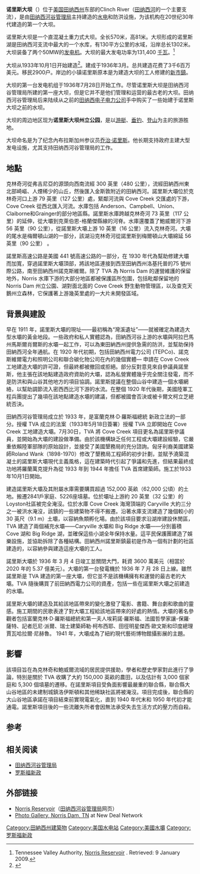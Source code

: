 '''诺里斯大坝'''（{{lang-en|'''Norris Reservoir'''}}）位于[[美国|美国]][[田纳西州|田纳西州]]东部的Clinch River（[[田纳西河|田纳西河]]的一个主要支流），是由[[田纳西河谷管理局|田纳西河谷管理局]]主持建造的[[水力发电|水电]]和防洪设施，为该机构在20世纪30年代建造的第一个大坝。

诺里斯大坝是一个直混凝土重力式大坝。全长570米，高81米。大坝形成的诺里斯湖是田纳西河支流中最大的一个水库，有130平方公里的水域，沿岸总长1302米。大坝装备了两个50MW的[[发电机|发电机]]。大坝的最大发电功率为131,400 [[千瓦|千瓦]]。<ref name=web1>Tennessee Valley Authority, [http://www.tva.gov/sites/norris.htm Norris Reservoir] {{Wayback|url=http://www.tva.gov/sites/norris.htm |date=20080509154103 }}.  Retrieved: 9 January 2009.</ref> 

大坝从1933年10月1日开始建造<ref>{{Cite web |url=http://www.norrislakeinfo.com/lakeinfo.shtml |title=Norris Lake Information .Com - Norris Lake Tennessee and surrounding Counties Information Norris Lake history and information about norris lake, norris lake dam and reservoir<!-- Bot generated title --> |accessdate=2008-06-28 |archive-date=2008-07-01 |archive-url=https://web.archive.org/web/20080701211329/http://www.norrislakeinfo.com/lakeinfo.shtml |dead-url=no }}</ref>。建成于1936年3月。总共建造花费了3千6百万美元。移民2900户。岸边的小镇诺里斯原本是为建造大坝的工人修建的[[新市鎮|新市鎮]]。

大坝的第一台发电机组于1936年7月28日开始工作。尽管诺里斯大坝是田纳西河谷管理局所建的第一座大坝，但是它并不是他们管理和运营的最古老的大坝。田纳西河谷管理局后来陆续从之前的[[田纳西电子电力公司|田纳西电子电力公司]]手中购买了一些始建于诺里斯大坝之前的水坝。

大坝的周边地区现为'''诺里斯大坝州立公园'''，是以[[游艇|游艇]]、[[垂钓|垂钓]]、[[登山|登山]]为主的旅游胜地。

大坝命名是为了纪念內布拉斯加州参议员[[乔治·诺里斯|乔治·诺里斯]]。他长期支持政府主建大型发电设施，尤其支持田纳西河谷管理局的工作。

== 地點 ==
克林奇河從弗吉尼亞的源頭向西南流經 300 英里（480 公里），流經田納西州東北部崎嶇、人煙稀少的山丘，然後匯入金斯敦附近的田納西河。諾里斯大壩位於克林奇河口上游 79 英里（127 公里）處，緊鄰河流與 Cove Creek 交匯處的下游，Cove Creek 從西北匯入河流。水庫包括 Anderson、Campbell、Union、Claiborne和Grainger的部分地區縣。諾里斯水庫跨越克林奇河 73 英里（117 公里）的延伸，從大壩到克萊伯恩-格蘭傑縣線的河脊。水庫還覆蓋了鮑威爾河下游 56 英里（90 公里），從諾里斯大壩上游 10 英里（16 公里）流入克林奇河。大壩的尾水是梅爾頓山湖的一部分，該湖沿克林奇河從諾里斯到梅爾頓山大壩綿延 56 英里（90 公里） 。

諾里斯高速公路是美國 441 號高速公路的一部分，在 1930 年代為幫助修建大壩而加寬，穿過諾里斯大壩頂部，將該地區連接到西至田納西州洛基托普的75 號州際公路，南至田納西州諾克斯維爾。除了 TVA 為 Norris Dam 的運營維護的保留地外，Norris 水庫下游的大部分地區都被保護區所包圍，包括毗鄰保留地的Norris Dam 州立公園、湖對面北面的 Cove Creek 野生動物管理區，以及查克天鵝州立森林，它保護著上游幾英里處的一大片未開發區域。

== 背景與建設 ==
早在 1911 年，諾里斯大壩的現址——最初稱為“灣溪遺址”——就被確定為建造大型水壩的黃金地段。一些政府和私人實體認為，田納西河谷上游的水壩與阿拉巴馬州馬斯爾肖爾斯的水壩一起工作，可以為東田納西州提供急需的防洪，並幫助保持田納西河全年通航。在 1920 年代初期，包括田納西州電力公司 (TEPCo)、諾克斯維爾電力和照明公司和聯合碳化物公司在內的幾個實體— 申請在 Cove Creek 工地建造大壩的許可證，但最終都被撤回或拒絕。部分反對意見來自參議員諾里斯，他主張在該地點建造政府資助的大壩，認為私營實體幾乎完全關注發電，而不是防洪和與山谷其他地方的項目協調。諾里斯提議在整個山谷中建造一個水壩網絡，以幫助調節流入密西西比河下游的水流。在整個 1920 年代後期，美國陸軍工程兵團提出了幾項在該地點建造水壩的建議，但都被國會否決或被卡爾文柯立芝總統否決。

田納西河谷管理局成立於 1933 年，是富蘭克林·D·羅斯福總統 新政立法的一部分。授權 TVA 成立的法案（1933年5月18日簽署）授權 TVA 立即開始在 Cove Creek 工地建造大壩。7月30日，TVA 將 Cove Creek 項目更名為諾里斯參議員，並開始為大壩的建設做準備。由於該機構缺乏任何工程或大壩建設經驗，它嚴重依賴陸軍部隊的原始設計，並接受了美國墾務局的充分諮詢。匈牙利裔美國建築師Roland Wank（1898-1970）修改了墾務局工程師的初步計劃，並賦予澆築混凝土的諾里斯大壩現代主義風格，這在建築時代引起了爭議和先進，但結果最終成功地將羅蘭萬克提升為從 1933 年到 1944 年擔任 TVA 首席建築師。施工於1933年10月1日開始。

建造諾里斯大壩及其附屬水庫需要購買超過 152,000 英畝（62,000 公頃）的土地。搬遷2841戶家庭、5226座墳墓。位於壩址上游約 20 英里（32 公里）的Loyston社區被完全淹沒。位於水庫 Cove Creek 海灣頂端的 Caryville 大約三分之一被洪水淹沒，該鎮的一些建築物不得不搬遷。沿著水庫支流建造了幾個較小的 30 英尺（9.1 m）土壩，以容納魚類孵化場。由於該項目要求沿湖岸建設休閒區，TVA 建造了兩個補充水壩——Caryville 水壩和 Big Ridge 水壩——分別蓄積 Cove 湖和 Big Ridge 湖，並確保這些小湖全年保持水量。這平民保護團建造了娛樂設施，並協助拆除了各種結構。田納西州諾里斯鎮最初是作為一個有計劃的社區建造的，以容納參與建造這座大壩的工人。

諾里斯大壩於 1936 年 3 月 4 日竣工並關閉大門，耗資 3600 萬美元（相當於 2020 年的 5.37 億美元）。大壩的第一台發電機於 1936 年 7 月 28 日上線。雖然諾里斯是 TVA 建造的第一座大壩，但它並不是該機構擁有和運營的最古老的大壩。TVA 隨後購買了前田納西電力公司的資產，包括一些在諾里斯大壩之前建造的水壩。

諾里斯大壩的建造及其給該地區帶來的變化激發了電影、書籍、舞台劇和歌曲的靈感。施工期間的民歌表達了對大壩工程給該地區帶來的好處的熱情。大壩的著名參觀者包括富蘭克林·D·羅斯福總統和第一夫人埃莉諾·羅斯福、法國哲學家讓-保羅·薩特、記者厄尼·派爾、瑞士建築師勒·柯布西耶、田徑明星傑西·歐文斯和印度總理賈瓦哈拉爾·尼赫魯。 1941 年，大壩成為了紐約現代藝術博物館攝影展的主題。

== 影響 ==
該項目旨在為克林奇和鮑威爾流域的居民提供援助，學者和歷史學家對此進行了爭論，特別是關於 TVA 收購了大約 150,000 英畝的農田，以及估計有 3,000 個家庭和 5,300 個墳墓的遷移。在諾里斯項目受負面影響最嚴重的聯合縣，聯合縣大山谷地區的未建制城鎮洛伊斯頓和其他稀缺社區將被淹沒。項目完成後，聯合縣的大山谷地區承諾在項目結束前實現電氣化，直到 1940 年代末和 1950 年代初才能通電。諾里斯項目後的一些流離失所者會因無法承受失去生活方式的壓力而自殺。

==参考==
{{reflist}}

==相关阅读==
*[[田纳西河谷管理局|田纳西河谷管理局]]
*[[罗斯福新政|罗斯福新政]]

==外部链接==
*[http://www.tva.gov/sites/norris.htm Norris Reservoir]{{Wayback|url=http://www.tva.gov/sites/norris.htm |date=20080509154103 }}（[[田纳西河谷管理局|田纳西河谷管理局]]网页）
*[https://web.archive.org/web/20061112042820/http://newdeal.feri.org/library/q_o_ar.htm Photo Gallery, Norris Dam, TN] at New Deal Network

[[Category:田納西州建築物|Category:田納西州建築物]]
[[Category:美国水电站|Category:美国水电站]]
[[Category:美國水壩|Category:美國水壩]]
[[Category:罗斯福新政|Category:罗斯福新政]]